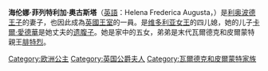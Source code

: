 {{Infobox royalty
| name        = 奧爾巴尼公爵夫人海伦娜
| image       = Princess Helena at her wedding, 1882.png
| birth_date  = {{Birth date|1861|2|17|df=y}}
| birth_place = [[瓦爾德克和皮爾蒙特親王國|瓦爾德克和皮爾蒙特親王國]][[巴特阿羅爾森|巴特阿羅爾森]]
| death_date  = {{Death date and age|1922|9|1|1861|2|17|df=y}}
| death_place = [[奧地利第一共和國|奧地利第一共和國]][[蒂罗尔|蒂罗尔]]
| spouse      = [[利奥波德王子_(奥尔巴尼公爵)|利奥波德王子]]
| issue       = [[爱丽丝公主_(阿斯隆伯爵夫人)|爱丽丝公主]]<br>[[卡尔·爱德华_(萨克森-科堡-哥达公爵)|卡尔·爱德华]]
| full name   = Helena Frederica Augusta
| house       = [[薩克森-科堡-哥達王朝|薩克森-科堡-哥達王朝]]
| father      = [[格奧爾格·維克多_(瓦爾德克和皮爾蒙特)|格奧爾格·維克多]]
| mother      = [[拿騷的海倫公主|拿騷的海倫公主]]
}}

'''海伦娜·菲列特利加·奧古斯塔'''（[[英語|英語]]：Helena Frederica Augusta，{{bd|1861年|2月17日|1922年|9月1日|catIdx=H}}）是[[利奧波德王子_(奧爾巴尼公爵)|利奥波德王子]]的妻子，也因此成為[[英國王室|英國王室]]的一員。是[[维多利亚女王|维多利亚女王]]的四儿媳，她的儿子[[卡爾·愛德華_(薩克森-科堡-哥達公爵)|卡爾·愛德華]]是她丈夫的[[遗腹子|遗腹子]]。她是家中的五女，弟弟是末代瓦爾德克和皮爾蒙特親王[[弗里德里希_(瓦爾德克和皮爾蒙特)|腓特烈]]。

{{奧爾巴尼公爵夫人}}
{{DEFAULTSORT: Helena}}
[[Category:欧洲公主|Category:欧洲公主]]
[[Category:英国公爵夫人|Category:英国公爵夫人]]
[[Category:瓦爾德克和皮爾蒙特家族|Category:瓦爾德克和皮爾蒙特家族]]